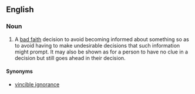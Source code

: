 ==English==
{{cleanup}}
===Noun===
{{en-noun|sg=[[willful]] [[ignorance]]}}

# {{idiom|legal}} A [[bad faith]] decision to avoid becoming informed about something so as to avoid having to make undesirable decisions that such information might prompt. It may also be shown as for a person to have no clue in a decision but still goes ahead in their decision.

====Synonyms====
* {{sense|bad faith decision to remain ignorant}} [[vincible ignorance]]